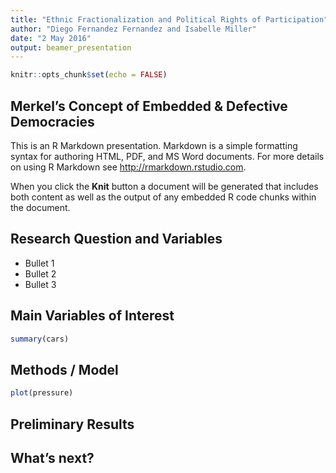 ```yaml
---
title: "Ethnic Fractionalization and Political Rights of Participation"
author: "Diego Fernandez Fernandez and Isabelle Miller"
date: "2 May 2016"
output: beamer_presentation
---
```


```r
knitr::opts_chunk$set(echo = FALSE)
```

## Merkel's Concept of Embedded & Defective Democracies

This is an R Markdown presentation. Markdown is a simple formatting syntax for authoring HTML, PDF, and MS Word documents. For more details on using R Markdown see <http://rmarkdown.rstudio.com>.

When you click the **Knit** button a document will be generated that includes both content as well as the output of any embedded R code chunks within the document.

## Research Question and Variables

- Bullet 1
- Bullet 2
- Bullet 3

## Main Variables of Interest

```r
summary(cars)
```

## Methods / Model

```r
plot(pressure)
```

## Preliminary Results



## What's next?